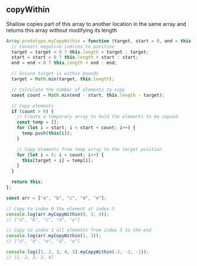 
## copyWithin

Shallow copies part of this array to another location in the same array
and returns this array without modifying its length

```js
Array.prototype.myCopyWithin = function (target, start = 0, end = this.length) {
  // Convert negative indices to positive
  target = target < 0 ? this.length + target : target;
  start = start < 0 ? this.length + start : start;
  end = end < 0 ? this.length + end : end;

  // Ensure target is within bounds
  target = Math.min(target, this.length);

  // Calculate the number of elements to copy
  const count = Math.min(end - start, this.length - target);

  // Copy elements
  if (count > 0) {
    // Create a temporary array to hold the elements to be copied
    const temp = [];
    for (let i = start; i < start + count; i++) {
      temp.push(this[i]);
    }

    // Copy elements from temp array to the target position
    for (let i = 0; i < count; i++) {
      this[target + i] = temp[i];
    }
  }

  return this;
};

const arr = ["a", "b", "c", "d", "e"];

// Copy to index 0 the element at index 3
console.log(arr.myCopyWithin(0, 3, 4));
// ["d", "b", "c", "d", "e"]

// Copy to index 1 all elements from index 3 to the end
console.log(arr.myCopyWithin(1, 3));
// ["d", "d", "e", "d", "e"]

console.log([1, 2, 3, 4, 5].myCopyWithin(-2, -3, -1));
// [1, 2, 3, 3, 4]
```

